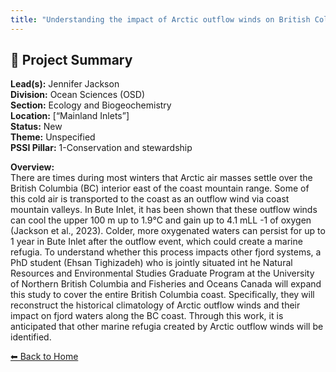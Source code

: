 ```yaml
---
title: "Understanding the impact of Arctic outflow winds on British Columbia fjords."
---
```


## 🧬 Project Summary

**Lead(s):** Jennifer Jackson  
**Division:** Ocean Sciences (OSD)  
**Section:** Ecology and Biogeochemistry  
**Location:** ["Mainland Inlets"]  
**Status:** New  
**Theme:** Unspecified  
**PSSI Pillar:** 1-Conservation and stewardship  

**Overview:**  
There are times during most winters that Arctic air masses settle over the
British Columbia (BC) interior east of the coast mountain range. Some of this
cold air is transported to the coast as an outflow wind via coast mountain
valleys. In Bute Inlet, it has been shown that these outflow winds can cool
the upper 100 m up to 1.9°C and gain up to 4.1 mLL -1 of oxygen (Jackson et
al., 2023). Colder, more oxygenated waters can persist for up to 1 year in
Bute Inlet after the outflow event, which could create a marine refugia. To
understand whether this process impacts other fjord systems, a PhD student
(Ehsan Tighizadeh) who is jointly situated int he Natural Resources and
Environmental Studies Graduate Program at the University of Northern British
Columbia and Fisheries and Oceans Canada will expand this study to cover the
entire British Columbia coast. Specifically, they will reconstruct the
historical climatology of Arctic outflow winds and their impact on fjord
waters along the BC coast. Through this work, it is anticipated that other
marine refugia created by Arctic outflow winds will be identified.



[⬅ Back to Home](../index.qmd)
